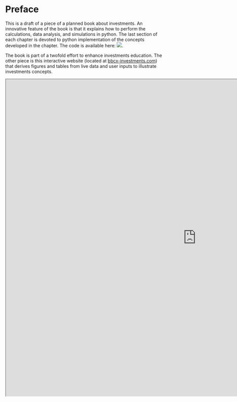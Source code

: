 # Preface {.unnumbered}

This is a draft of a piece of a planned book about investments.  An innovative feature of the book is that it explains how to perform the calculations, data analysis, and simulations in python.  The last section of each chapter is devoted to python implementation of the concepts developed in the chapter.  The code is available here: [![](https://mybinder.org/badge_logo.svg)](https://mybinder.org/v2/gh/bbcx-investments/code.git/HEAD).

The book is part of a twofold effort to enhance investments education.  The other piece is this interactive website (located at [bbcx-investments.com](http://bbcx-investments.com/)) that derives figures and tables from live data and user inputs to illustrate investments concepts.  

::: {.grid}

::: {.g-col-12}


```{=html}
<iframe width="1200" height="1000" src="https://bbcx-investments.com/" title="BBCX Investments"></iframe>
```

:::
::: 


